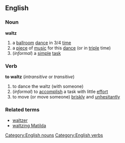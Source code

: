 ==English==
===Noun===
{{wikipedia}}
'''waltz'''
#a [[ballroom]] [[dance]] in 3/4 [[time]]
#a [[piece]] of [[music]] for this [[dance]] (or in [[triple]] time)
#(''informal'') a [[simple]] [[task]]
===Verb===
'''to waltz'''  (''intransitive'' or ''transitive'')
#to dance the waltz (with someone)
#(''informal'') to [[accomplish]] a task with little [[effort]]
#to move (or move someone) [[briskly]] and [[unhesitantly]]
===Related terms===
*[[waltzer]]
*[[waltzing Matilda]]
[[Category:English nouns]]
[[Category:English verbs]]